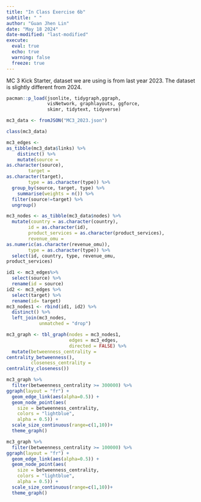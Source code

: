 ```yaml
---
title: "In Class Exercise 6b"
subtitle: " "
author: "Guan Jhen Lin"
date: "May 18 2024"
date-modified: "last-modified"
execute: 
  eval: true
  echo: true
  warning: false
  freeze: true
---
```


MC 3 Kick Starter, dataset we are using is from last year 2023. The dataset is slightly different from 2024.

```r
pacman::p_load(jsonlite, tidygraph,ggraph,
               visNetwork, graphlayouts, ggforce, 
               skimr, tidytext, tidyverse)
```

```r
mc3_data <- fromJSON("MC3_2023.json")
```

```r
class(mc3_data)
```

```r
mc3_edges <-
as_tibble(mc3_data$links) %>%
    distinct() %>%
    mutate(source = 
as.character(source),
        target = 
as.character(target),
        type = as.character(type)) %>%
  group_by(source, target, type) %>% 
    summarise(weights = n()) %>%
  filter(source!=target) %>%
  ungroup()
```

```r
mc3_nodes <- as_tibble(mc3_data$nodes) %>%
  mutate(country = as.character(country),
        id = as.character(id),
        product_services = as.character(product_services),
        revenue_omu = 
as.numeric(as.character(revenue_omu)),
        type = as.character(type)) %>%
  select(id, country, type, revenue_omu,
product_services)
```

```r
id1 <- mc3_edges%>%
  select(source) %>%
  rename(id = source)
id2 <- mc3_edges %>%
  select(target) %>%
  rename(id= target)
mc3_nodes1 <- rbind(id1, id2) %>%
  distinct() %>%
  left_join(mc3_nodes,
            unmatched = "drop")
```

```r
mc3_graph <- tbl_graph(nodes = mc3_nodes1,
                       edges = mc3_edges,
                       directed = FALSE) %>%
  mutate(betweenness_centrality = 
centrality_betweenness(),
         closeness_centrality = 
centrality_closeness())
```

```r
mc3_graph %>%
  filter(betweenness_centrality >= 300000) %>%
ggraph(layout = "fr") +
  geom_edge_link(aes(alpha=0.5)) +
  geom_node_point(aes(
    size = betweenness_centrality, 
    colors = "lightblue",
    alpha = 0.5)) +
  scale_size_continuous(range=c(1,10))+
  theme_graph()
```

```r
mc3_graph %>%
  filter(betweenness_centrality >= 100000) %>%
ggraph(layout = "fr") +
  geom_edge_link(aes(alpha=0.5)) +
  geom_node_point(aes(
    size = betweenness_centrality, 
    colors = "lightblue",
    alpha = 0.5)) +
  scale_size_continuous(range=c(1,10))+
  theme_graph()
```
